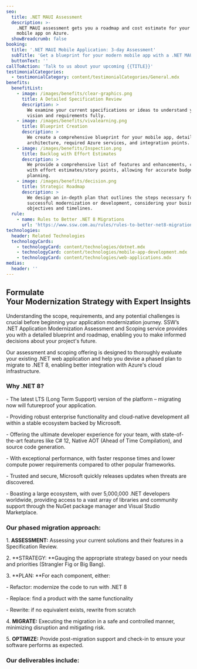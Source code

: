 ```yaml
---
seo:
  title: .NET MAUI Assessment
  description: >-
    .NET MAUI assessment gets you a roadmap and cost estimate for your modern
    mobile app on Azure.
  showBreadcrumb: false
booking:
  title: '.NET MAUI Mobile Application: 3-day Assessment'
  subTitle: 'Get a blueprint for your modern mobile app with a .NET MAUI assessment. '
  buttonText: ''
callToAction: 'Talk to us about your upcoming {{TITLE}}'
testimonialCategories:
  - testimonialCategory: content/testimonialCategories/General.mdx
benefits:
  benefitList:
    - image: /images/benefits/clear-graphics.png
      title: A Detailed Specification Review
      description: >
        We examine your current specifications or ideas to understand your
        vision and requirements fully.
    - image: /images/benefits/vivalearning.png
      title: Blueprint Creation
      description: >
        We create a comprehensive blueprint for your mobile app, detailing the
        architecture, required Azure services, and integration points.
    - image: /images/benefits/Inspection.png
      title: Backlog with Effort Estimates
      description: >
        We provide a comprehensive list of features and enhancements, complete
        with effort estimates/story points, allowing for accurate budgeting and
        planning.
    - image: /images/benefits/decision.png
      title: Strategic Roadmap
      description: >
        We design an in-depth plan that outlines the steps necessary for
        successful modernization or development, considering your business
        objectives and timelines.
  rule:
    - name: Rules to Better .NET 8 Migrations
      url: 'https://www.ssw.com.au/rules/rules-to-better-net8-migrations/'
technologies:
  header: Related Technologies
  technologyCards:
    - technologyCard: content/technologies/dotnet.mdx
    - technologyCard: content/technologies/mobile-app-development.mdx
    - technologyCard: content/technologies/web-applications.mdx
medias:
  header: ''
---
```


## Formulate Your Modernization Strategy with Expert Insights

Understanding the scope, requirements, and any potential challenges is crucial before beginning your application modernization journey. SSW’s .NET Application Modernization Assessment and Scoping service provides you with a detailed blueprint and roadmap, enabling you to make informed decisions about your project's future.

Our assessment and scoping offering is designed to thoroughly evaluate your existing .NET web application and help you devise a phased plan to migrate to .NET 8, enabling better integration with Azure's cloud infrastructure.

### Why .NET 8?

\- The latest LTS (Long Term Support) version of the platform – migrating now will futureproof your application.

\- Providing robust enterprise functionality and cloud-native development all within a stable ecosystem backed by Microsoft.

\- Offering the ultimate developer experience for your team, with state-of-the-art features like C# 12, Native AOT (Ahead of Time Compilation), and source code generation.

\- With exceptional performance, with faster response times and lower compute power requirements compared to other popular frameworks.

\- Trusted and secure, Microsoft quickly releases updates when threats are discovered.

\- Boasting a large ecosystem, with over 5,000,000 .NET developers worldwide, providing access to a vast array of libraries and community support through the NuGet package manager and Visual Studio Marketplace.

### Our phased migration approach:

1\. **ASSESSMENT:** Assessing your current solutions and their features in a Specification Review.

2\. **STRATEGY: **Gauging the appropriate strategy based on your needs and priorities (Strangler Fig or Big Bang).

3\. **PLAN: **For each component, either:  

   \- Refactor: modernize the code to run with .NET 8

   \- Replace: find a product with the same functionality

   \- Rewrite: if no equivalent exists, rewrite from scratch

4\. **MIGRATE:** Executing the migration in a safe and controlled manner, minimizing disruption and mitigating risk.

5\. **OPTIMIZE:** Provide post-migration support and check-in to ensure your software performs as expected.

<VideoEmbed url="https://www.youtube.com/watch?v=N9QOoTwOo_U" caption=".NET Migration Services | William Liebenberg | SSW Consulting (3 mins)" duration="" removeMargin={false} />

### Our deliverables include:
